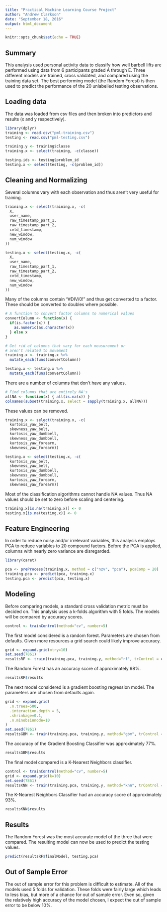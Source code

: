 ```yaml
---
title: "Practical Machine Learning Course Project"
author: "Andrew Clarkson"
date: "September 18, 2016"
output: html_document
---
```


```r
knitr::opts_chunk$set(echo = TRUE)
```

## Summary

This analysis used personal activity data to classify how well barbell lifts are performed using data from 6 participants graded A through E. Three different models are trained, cross validated, and compared using the training data set. The best performing model (the Random Forest) is then used to predict the performance of the 20 unlabelled testing observations.

## Loading data

The data was loaded from csv files and then broken into predictors and results (x and y respectively).

```r
library(dplyr)
training <- read.csv("pml-training.csv")
testing <- read.csv("pml-testing.csv")

training.y <- training$classe
training.x <- select(training, -c(classe))

testing.ids <- testing$problem_id
testing.x <- select(testing, -c(problem_id))
```


## Cleaning and Normalizing

Several columns vary with each observation and thus aren't very useful for training.

```r
training.x <- select(training.x, -c(
  X,
  user_name,
  raw_timestamp_part_1,
  raw_timestamp_part_2,
  cvtd_timestamp,
  new_window,             
  num_window
))

testing.x <- select(testing.x, -c(
  X,
  user_name,
  raw_timestamp_part_1,
  raw_timestamp_part_2,
  cvtd_timestamp,
  new_window,             
  num_window
))
```


Many of the columns contain "#DIV/0!" and thus get converted to a factor. These should be converted to doubles where possible.

```r

# A function to convert factor columns to numerical values
convertColumn <- function(x) { 
  if(is.factor(x)) {
    as.numeric(as.character(x))
  } else x
}

# Get rid of columns that vary for each measurement or
# aren't related to movement
training.x <- training.x %>% 
  mutate_each(funs(convertColumn))

testing.x <- testing.x %>%
  mutate_each(funs(convertColumn))
```

There are a number of columns that don't have any values.

```r
# Find columns that are entirely NA's         
allNA <- function(x) { all(is.na(x)) }
colnames(subset(training.x, select = sapply(training.x, allNA)))
```

These values can be removed.

```r
training.x <- select(training.x, -c(
  kurtosis_yaw_belt,   
  skewness_yaw_belt,
  kurtosis_yaw_dumbbell,
  skewness_yaw_dumbbell,
  kurtosis_yaw_forearm, 
  skewness_yaw_forearm))

testing.x <- select(testing.x, -c(
  kurtosis_yaw_belt,   
  skewness_yaw_belt,
  kurtosis_yaw_dumbbell,
  skewness_yaw_dumbbell,
  kurtosis_yaw_forearm, 
  skewness_yaw_forearm))
```

Most of the classification algorithms cannot handle NA values. Thus NA values should be set to zero before scaling and centering.

```r
training.x[is.na(training.x)] <- 0
testing.x[is.na(testing.x)] <- 0
```

## Feature Engineering

In order to reduce noisy and/or irrelevant variables, this analysis employs PCA to reduce variables to 20 compound factors. Before the PCA is applied, columns with nearly zero variance are disregarded. 

```r
library(caret)

pca <- preProcess(training.x, method = c("nzv", "pca"), pcaComp = 20)
training.pca <- predict(pca, training.x)
testing.pca <- predict(pca, testing.x)

```

## Modeling

Before comparing models, a standard cross validation metric must be decided on. This analysis uses a k-folds algorithm with 5 folds. The models will be compared by accuracy scores.

```r
control <- trainControl(method="cv", number=5)
```

The first model considered is a random forest. Parameters are chosen from defaults. Given more resources a grid search could likely improve accuracy.

```r
grid <- expand.grid(mtry=10)
set.seed(7861)
resultsRF <- train(training.pca, training.y, method="rf", trControl = control, do.trace=TRUE, ntree=500, tuneGrid = grid)
```

The Random Forest has an accuracy score of approximately 98%.

```r
resultsRF$results
```

The next model considered is a gradient boosting regression model. The parameters are chosen from defaults again.

```r
grid <- expand.grid(
  .n.trees=500, 
  .interaction.depth = 5, 
  .shrinkage=0.1, 
  .n.minobsinnode=10
)
set.seed(7861)
resultsGBM <- train(training.pca, training.y, method="gbm", trControl = control, tuneGrid = grid)
```

The accuracy of the Gradient Boosting Classifier was approximately 77%.

```r
resultsGBM$results
```

The final model compared is a K-Nearest Neighbors classifier.

```r
control <- trainControl(method="cv", number=5)
grid <- expand.grid(k=10)
set.seed(7861)
resultsKNN <- train(training.pca, training.y, method="knn", trControl = control, tuneGrid = grid)
```

The K-Nearest Neighbors Classifier had an accuracy score of approximately 93%.

```r
resultsKNN$results
```

## Results

The Random Forest was the most accurate model of the three that were compared. The resulting model can now be used to predict the testing values.

```r
predict(resultsRF$finalModel, testing.pca)
```

## Out of Sample Error

The out of sample error for this problem is difficult to estimate. All of the models used 5 folds for validation. These folds were fairly large which leads to less bias, but more of a chance for out of sample error. Even so, given the relatively high accuracy of the model chosen, I expect the out of sample error to be below 10%.
